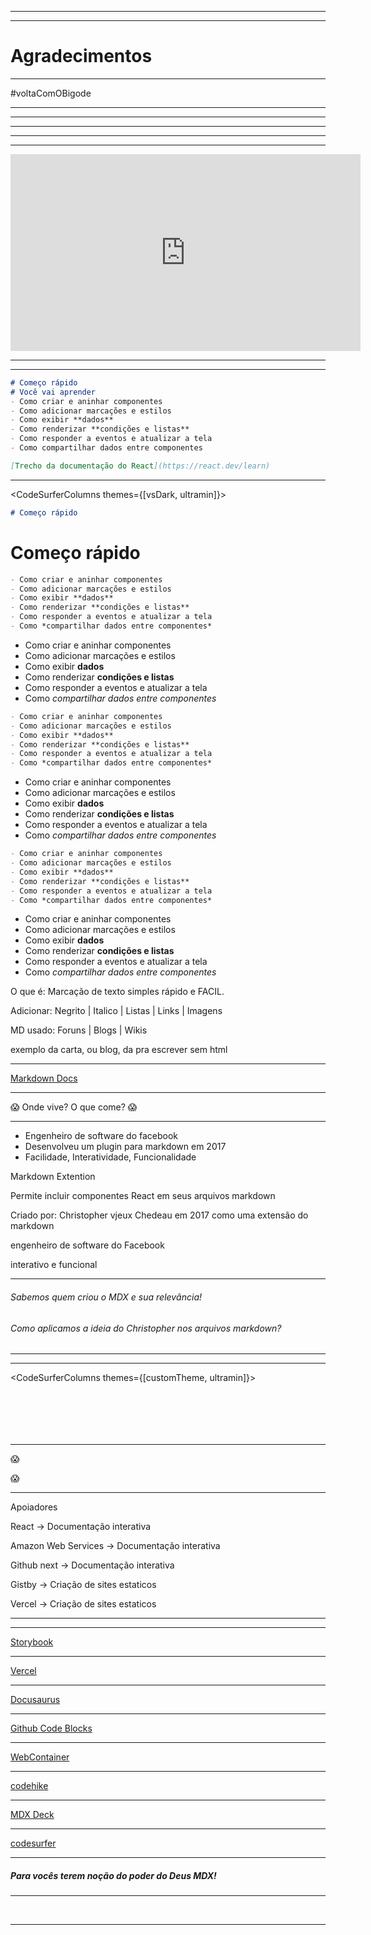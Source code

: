 

<Prefecth/>

<Head >
  <title>Palestra sobre MDX</title>
</Head>

<Titles size={120} color="#ccc" text="O 'x' do MDX" />

---

<Kevin size={300} circle qrCode={kevincode} sizeQrCode={300}/>

---

# Agradecimentos

---

<Titles size={60} color="orange" text="Abraão Alves" />

<Profile src="https://github.com/AbraaoAlves.png" size={250} circle/>

<Titles size={40} color="#ccc" text="Mentor" />

#voltaComOBigode

---

<Profile src="https://github.com/digitalcollegebr.png" size={400} circle/>

<Titles size={60} color="#ccc" text="Digital College" />

---

<Titles size={60} color="orange" text="O que é Markdown?" />

---

<Titles size={60} color="#ccc" text="John Gruber" />

<Profile src="https://macmagazine.com.br/wp-content/uploads/2009/08/20-johngruber.png" size={400} circle/>

---

<Titles size={60} color="orange" text="Aaron Swartz" />

<AaronProfile />

---

<Titles size={50} color="#ccc" text="O Menino da Internet: A História de Aaron Swartz" />

<iframe width="560" height="315" src="https://www.youtube.com/embed/qm4NRSa9T2Q" title="YouTube video player" frameborder="0" allow="accelerometer; autoplay; clipboard-write; encrypted-media; gyroscope; picture-in-picture; web-share" allowfullscreen></iframe>

---

<Titles size={50} color="orange" text="Mas como eu escrevo em MarkDown?" />

<Titles size={40} color="#ccc" text="É dificil?" />

<Titles size={30} color="#ccc" text="Preciso comprar algum curso? Tem na udemy?" />

---

<CodeSurfer themes={vsDark}>


```md title="Exemplo de código construido em MarkDown" subtitle="Trecho tirado da documentação do React"
# Começo rápido
# Você vai aprender
- Como criar e aninhar componentes
- Como adicionar marcações e estilos
- Como exibir **dados**
- Como renderizar **condições e listas**
- Como responder a eventos e atualizar a tela
- Como compartilhar dados entre componentes

[Trecho da documentação do React](https://react.dev/learn)
```

</CodeSurfer>

---

<CodeSurferColumns themes={[vsDark, ultramin]}>

<Step subtitle="Definindo títulos H1">

```md
# Começo rápido
```
# Começo rápido

</Step>

<Step subtitle="Criando listas">

```md
- Como criar e aninhar componentes
- Como adicionar marcações e estilos
- Como exibir **dados**
- Como renderizar **condições e listas**
- Como responder a eventos e atualizar a tela
- Como *compartilhar dados entre componentes*
```
- Como criar e aninhar componentes
- Como adicionar marcações e estilos
- Como exibir **dados**
- Como renderizar **condições e listas**
- Como responder a eventos e atualizar a tela
- Como *compartilhar dados entre componentes*

</Step>

<Step subtitle="Aplicando estilo negrito">

```md 3[15:23],4[19:40]
- Como criar e aninhar componentes
- Como adicionar marcações e estilos
- Como exibir **dados**
- Como renderizar **condições e listas**
- Como responder a eventos e atualizar a tela
- Como *compartilhar dados entre componentes*
```
- Como criar e aninhar componentes
- Como adicionar marcações e estilos
- Como exibir **dados**
- Como renderizar **condições e listas**
- Como responder a eventos e atualizar a tela
- Como *compartilhar dados entre componentes*

</Step>

<Step subtitle="Aplicando italico">

```md 6[8:46]
- Como criar e aninhar componentes
- Como adicionar marcações e estilos
- Como exibir **dados**
- Como renderizar **condições e listas**
- Como responder a eventos e atualizar a tela
- Como *compartilhar dados entre componentes*
```
- Como criar e aninhar componentes
- Como adicionar marcações e estilos
- Como exibir **dados**
- Como renderizar **condições e listas**
- Como responder a eventos e atualizar a tela
- Como *compartilhar dados entre componentes*

</Step>

</CodeSurferColumns>

<Notes>

O que é: Marcação de texto simples rápido e FACIL.

Adicionar: Negrito | Italico | Listas | Links | Imagens

MD usado: Foruns | Blogs | Wikis

exemplo da carta, ou blog, da pra escrever sem html

</Notes>

---

<Titles size={70} color="#ccc" text="Para saber mais acesse a documentação" />

[Markdown Docs](https://www.markdownguide.org/)

---

<Titles size={70} color="orange" text="Mas afinal o que diabos é o MDX??" />

:scream:
Onde vive? O que come?
:scream:

---

<Profile src="https://codewinds.com/assets/article/reactjs-conf-christopher-dsc_5197-800.jpg" size={300} circle/>

<Titles size={60} color="orange" text="Christopher Chedeau" />

- Engenheiro de software do facebook
- Desenvolveu um plugin para markdown em 2017
- Facilidade, Interatividade, Funcionalidade

<Notes>
Markdown Extention

Permite incluir componentes React em seus arquivos markdown

Criado por: Christopher vjeux Chedeau em 2017
como uma extensão do markdown

engenheiro de software do Facebook

interativo e funcional

</Notes>

---

###### Sabemos quem criou o MDX e sua relevância!

<Titles size={60} color="orange" text="Mas é agora? Qual próximo passo??" />

###### Como aplicamos a ideia do Christopher nos arquivos markdown?

---

<Titles size={50} color="orange" text="Precisamos criar um componente em React" />

<ReactLogo size={300}/>

---

<CodeSurferColumns themes={[customTheme, ultramin]}>

<Step subtitle="Nesse caso o componente será capaz de mostrar uma imagem na tela">

```jsx showNumbers file='./components/Profile.tsx'
```
<AaronProfile />

</Step>

<Step subtitle="Começamos fazendo o import necessário">

```jsx 1 file='./components/Profile.tsx' 
```
<AaronProfile />

</Step>

<Step subtitle="Definindo o contrato usando Typescript">

```jsx 3:7 file='./components/Profile.tsx'
```
<AaronProfile />

</Step>

<Step subtitle="Inicializamos uma função passando as propriedades e o contrato">

```jsx 9 file='./components/Profile.tsx'
```
<AaronProfile />

</Step>

<Step subtitle="retornamos uma estrutura HTML dentro da função criada">

```jsx 10:25 file='./components/Profile.tsx'
```
<AaronProfile />

</Step>

<Step subtitle="Notem que nas propriedades da TAG <img> passamos as props que vem como argumentos">

```jsx 12:24 file='./components/Profile.tsx'
```
<AaronProfile />

</Step>

</CodeSurferColumns>

---

:scream:

<Titles size={40} color="orange" text="Não ficou claro onde que o MDX está sendo aplicado?" />

:scream:

---

<Titles size={50} color="#ccc" text="Algumas empresas que apoiam e usa o MDX" />

<div>
  <Profile src="https://github.com/facebook.png" size={100} />
  <Profile src="https://githubnext.com/assets/images/next-octocat.svg" size={100} />
  <Profile src="https://github.com/amzn.png" size={100} />
  <Profile src="https://github.com/gatsbyjs.png" size={100} />
  <Profile src="https://encrypted-tbn0.gstatic.com/images?q=tbn:ANd9GcQhHA6Ug9OAg84SG5eND7mzQbxcMdQtYFCUYw&usqp=CAU" size={100} />
  
</div>

<Notes>

Apoiadores

React -> Documentação interativa

Amazon Web Services -> Documentação interativa

Github next -> Documentação interativa

Gistby -> Criação de sites estaticos

Vercel -> Criação de sites estaticos

</Notes>

---

<Titles size={50} color="#ccc" text="Tecnologias que usam o MDX" />

---

<Profile src={story} size={1000}/>

[Storybook](https://storybook.js.org/docs/react/writing-docs/mdx)

<Titles size={50} color="orange" text="Criando historias para seus componentes" />

---

<Profile src={next} size={1000}/>

[Vercel](https://nextjs.org/blog/markdown)

<Titles size={50} color="orange" text="Criando gerador de sites estáticos" />

---

<Profile src={docussaurus} size={1000}/>

[Docusaurus](https://github.com/facebook/docusaurus/issues/4029)

<Titles size={50} color="orange" text="Criando documentação interativa" />

---

<Profile src={gitnext} size={1000}/>

[Github Code Blocks](https://blocks.githubnext.com/)

<Titles size={50} color="orange" text="Criando uma documentação mais forte sem suor" />

---

<Profile src={webconainer} size={1000}/>

[WebContainer](https://webcontainers.io/)

<Titles size={50} color="orange" text="Criando experiências imersivas de desenvolvimento" />

---

<Profile src={codehike} size={1000}/>

[codehike](https://codehike.org/)

<Titles size={50} color="orange" text="Crie instruções passo a passo de código para a web" />

---

<Profile src={mdxdeck} size={1000}/>

[MDX Deck](https://github.com/jxnblk/mdx-deck)

<Titles size={50} color="orange" text="Escreva apresentações em Markdown" />

---

<Profile src={codesurfer} size={1000} />

[codesurfer](https://codesurfer.pomb.us/)

<Titles size={50} color="orange" text="Construa apresentações interativas com MarkDown" />

---

<Titles size={50} color="orange" text="IMPORTANTE!!!!" />

##### Para vocês terem noção do poder do Deus MDX!

---

<Titles size={35} color="#ccc" text="Podemos simplesmente importar um componente como um jogo da velha." />

<Board/>

<br/>
<Titles size={30} color="#ccc" text="E fazer com que ele funcione sem nenhuma dificuldade nesta apresentação." />
<Titles size={20} color="#ccc" text="E támbem é possível criar apresentações dos seus componentes para o seu cliente ou equipe." />

---

<Kevin size={300} circle qrCode={kevincode} sizeQrCode={300}/>

